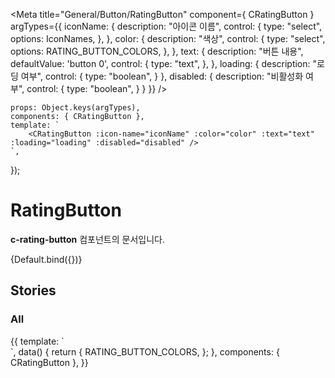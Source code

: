 
<Meta
    title="General/Button/RatingButton"
    component={ CRatingButton }
    argTypes={{
        iconName: {
            description: "아이콘 이름",
            control: {
                type: "select",
                options: IconNames,
            },
        },
        color: {
            description: "색상",
            control: {
                type: "select",
                options: RATING_BUTTON_COLORS,
            },
        },
        text: {
            description: "버튼 내용",
            defaultValue: 'button 0',
            control: {
                type: "text",
            },
        },
        loading: {
            description: "로딩 여부",
            control: {
                type: "boolean",
            }
        },
        disabled: {
            description: "비활성화 여부",
            control: {
                type: "boolean",
            }
        }
    }}
/>

    props: Object.keys(argTypes),
    components: { CRatingButton },
    template: `
        <CRatingButton :icon-name="iconName" :color="color" :text="text" :loading="loading" :disabled="disabled" />
    `,
});

# RatingButton

**c-rating-button** 컴포넌트의 문서입니다.

<Story name="Default" height="100px">
    {Default.bind({})}
</Story>

<ArgsTable story="Default" />

## Stories
### All
<Canvas>
    <Story name="All" height="100px">
        {{
            template: `
                <div>
                    <div v-for="item in RATING_BUTTON_COLORS" :key="item" class="flex">
                        <CRatingButton
                          :color="item"
                          text="button 0"
                        />
                        <CRatingButton
                          :color="item"
                          text="button 0"
                          class="hover-test"
                        />
                        <CRatingButton
                          :color="item"
                          loading
                          text="button 0"
                        />
                        <CRatingButton
                          :color="item"
                          disabled
                          text="button 0"
                        />
                    </div>
                </div>
            `,
            data() {
                return {
                    RATING_BUTTON_COLORS,
                };
            },
            components: { CRatingButton },
        }}
    </Story>
</Canvas>